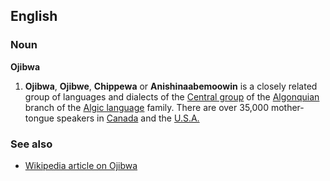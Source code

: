 ==English==
===Noun===
'''Ojibwa'''

# '''Ojibwa''', '''Ojibwe''', '''Chippewa''' or '''Anishinaabemoowin''' is a closely related group of languages and dialects of the [[w:Central Algonquian languages|Central group]] of the [[w:Algonquian languages|Algonquian]] branch of the [[w:Algic languages|Algic language]] family. There are over 35,000 mother-tongue speakers in [[Canada]] and the [[U.S.A.]]

===See also===
*[[w:Ojibwe language|Wikipedia article on Ojibwa]]